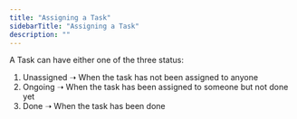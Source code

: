 ```yaml
---
title: "Assigning a Task"
sidebarTitle: "Assigning a Task"
description: ""
---
```


A Task can have either one of the three status:
1. Unassigned ➝ When the task has not been assigned to anyone
2. Ongoing ➝ When the task has been assigned to someone but not done yet
3. Done ➝ When the task has been done